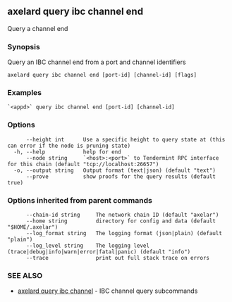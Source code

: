 ## axelard query ibc channel end

Query a channel end

### Synopsis

Query an IBC channel end from a port and channel identifiers

```
axelard query ibc channel end [port-id] [channel-id] [flags]
```

### Examples

```
`<appd>` query ibc channel end [port-id] [channel-id]
```

### Options

```
      --height int      Use a specific height to query state at (this can error if the node is pruning state)
  -h, --help            help for end
      --node string     `<host>:<port>` to Tendermint RPC interface for this chain (default "tcp://localhost:26657")
  -o, --output string   Output format (text|json) (default "text")
      --prove           show proofs for the query results (default true)
```

### Options inherited from parent commands

```
      --chain-id string     The network chain ID (default "axelar")
      --home string         directory for config and data (default "$HOME/.axelar")
      --log_format string   The logging format (json|plain) (default "plain")
      --log_level string    The logging level (trace|debug|info|warn|error|fatal|panic) (default "info")
      --trace               print out full stack trace on errors
```

### SEE ALSO

- [axelard query ibc channel](/cli-docs/v0_32_0/axelard_query_ibc_channel) - IBC channel query subcommands
